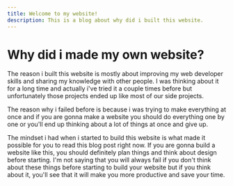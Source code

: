 ```yaml
---
title: Welcome to my website!
description: This is a blog about why did i built this website.
---
```


# Why did i made my own website?

The reason i built this website is mostly about improving my 
web developer skills and sharing my knowledge with other people.
I was thinking about it for a long time and actually i've tried it a couple 
times before but unfortunately those projects ended up like most of our side projects.

The reason why i failed before is because i was trying to make everything at 
once and if you are gonna make a website you should do everything one by 
one or you'll end up thinking about a lot of things at once and give up.

The mindset i had when i started to build this website is what made it 
possible for you to read this blog post right now. If you are gonna build a website
like this, you should definitely plan things and think about design before starting.
I'm not saying that you will always fail if you don't think about these things before
starting to build your website but if you think about it, you'll see that it will make
you more productive and save your time.

